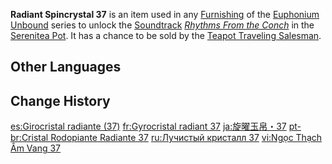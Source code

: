 {{Item Infobox
|id           = 141037
|image        = Item Radiant Spincrystal.png
|type         = Adventure Items
|group        = Radiant Spincrystals
|group2       = Liyue Spincrystals
|quality      = 4
|invCategory  = Precious Items
|description  = This wondrous crystal contains a certain rhythm, like something beautiful woven from delicate silk. These items can be found throughout the mainland or from merchants who collect curios. The tune held within this crystal can be revivified in your [[Serenitea Pot]] using either "[[Euphonium Unbound: Winding]]" or "[[Euphonium Unbound: Soaring]]." The tune contained within this [[Radiant Spincrystal]] is "[[Rhythms From the Conch]]."
|source1      = [[Chubby]]
|track        = Rhythms From the Conch
}}
'''Radiant Spincrystal 37''' is an item used in any [[Furnishing]] of the [[Euphonium Unbound]] series to unlock the [[Soundtrack]] ''[[Rhythms From the Conch]]'' in the [[Serenitea Pot]]. It has a chance to be sold by the [[Teapot Traveling Salesman]].

==Other Languages==
{{Other Languages
|default_hidden = 1
|en      = Radiant Spincrystal 37
|zhs     = 旋曜玉帛・其三十七
|zhs_rm  = Xuán Yào Yùbó - Qí Sānshíqī
|zht     = 旋曜玉帛・其三十七
|zht_rm  = Xuán Yào Yùbó - Qí Sānshíqī
|ja      = 旋曜玉帛・37
|ja_rm   = Sen'you Gyokuhaku - Sanjuunana{{Assumed}}
|ko      = 빛나는 결정・37
|ko_rm   = Binnaneun Gyeoljeong - Samsipchil
|es      = Girocristal radiante (37)
|fr      = Gyrocristal radiant 37
|ru      = Лучистый кристалл {{tt|37|}}
|th      = Radiant Spincrystal 37
|vi      = Ngọc Thạch Âm Vang 37
|de      = Strahlender Drehkristall XXXVII
|id      = Radiant Spincrystal 37
|pt      = Cristal Rodopiante Radiante 37
|tr      = Parlak Burgu Kristal 37
|it      = Voltacristallo radioso 37
}}

==Change History==
{{Change History|2.4}}

[[es:Girocristal radiante (37)]]
[[fr:Gyrocristal radiant 37]]
[[ja:旋曜玉帛・37]]
[[pt-br:Cristal Rodopiante Radiante 37]]
[[ru:Лучистый кристалл 37]]
[[vi:Ngọc Thạch Âm Vang 37]]